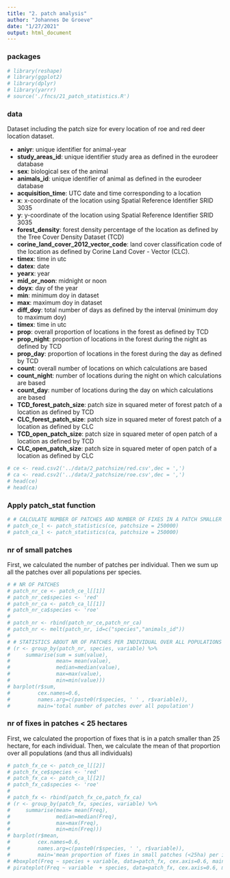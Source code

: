 ```yaml
---
title: "2. patch analysis"
author: "Johannes De Groeve"
date: "1/27/2021"
output: html_document
---
```


### packages
```r
# library(reshape)
# library(ggplot2)
# library(dplyr)
# library(yarrr)
# source('./fncs/21_patch_statistics.R')
```

### data

Dataset including the patch size for every location of roe and red deer location dataset.

* **aniyr**: unique identifier for animal-year
* **study_areas_id**: unique identifier study area as defined in the eurodeer database 
* **sex**: biological sex of the animal
* **animals_id**: unique identifier of animal as defined in the eurodeer database 
* **acquisition_time**: UTC date and time corresponding to a location 
* **x**: x-coordinate of the location using Spatial Reference Identifier SRID 3035 
* **y**: y-coordinate of the location using Spatial Reference Identifier SRID 3035 
* **forest_density**: forest density percentage of the location as defined by the Tree Cover Density Dataset (TCD)
* **corine_land_cover_2012_vector_code**: land cover classification code of the location as defined by Corine Land Cover - Vector (CLC). 
* **timex**: time in utc
* **datex**: date
* **yearx**: year
* **mid_or_noon**: midnight or noon 
* **doyx**: day of the year 
* **min**: minimum doy in dataset
* **max**: maximum doy in dataset 
* **diff_doy**: total number of days as defined by the interval (minimum doy to maximum doy)
* **timex**: time in utc
* **prop**: overall proportion of locations in the forest as defined by TCD 
* **prop_night**: proportion of locations in the forest during the night as defined by TCD 
* **prop_day**: proportion of locations in the forest during the day as defined by TCD 
* **count**: overall number of locations on which calculations are based 
* **count_night**: number of locations during the night on which calculations are based 
* **count_day**: number of locations during the day on which calculations are based 
* **TCD_forest_patch_size**: patch size in squared meter of forest patch of a location as defined by TCD  
* **CLC_forest_patch_size**: patch size in squared meter of forest patch of a location as defined by CLC  
* **TCD_open_patch_size**: patch size in squared meter of open patch of a location as defined by TCD 
* **CLC_open_patch_size**: patch size in squared meter of open patch of a location as defined by CLC 

```r
# ce <- read.csv2('../data/2_patchsize/red.csv',dec = ',')
# ca <- read.csv2('../data/2_patchsize/roe.csv',dec = ',')
# head(ce)
# head(ca)
```

### Apply patch_stat function
```r
# # CALCULATE NUMBER OF PATCHES AND NUMBER OF FIXES IN A PATCH SMALLER THAN 25 HECTARE 
# patch_ce_l <- patch_statistics(ce, patchsize = 250000)
# patch_ca_l <- patch_statistics(ca, patchsize = 250000)
```

### nr of small patches  

First, we calculated the number of patches per individual. 
Then we sum up all the patches over all populations per species. 

```r
# # NR OF PATCHES 
# patch_nr_ce <- patch_ce_l[[1]] 
# patch_nr_ce$species <- 'red'
# patch_nr_ca <- patch_ca_l[[1]] 
# patch_nr_ca$species <- 'roe'
# 
# patch_nr <- rbind(patch_nr_ce,patch_nr_ca)
# patch_nr <- melt(patch_nr, id=c("species","animals_id")) 
# 
# # STATISTICS ABOUT NR OF PATCHES PER INDIVIDUAL OVER ALL POPULATIONS PER SPECIES 
# (r <- group_by(patch_nr, species, variable) %>% 
#     summarise(sum = sum(value), 
#               mean= mean(value), 
#               median=median(value), 
#               max=max(value),
#               min=min(value)))
# barplot(r$sum, 
#         cex.names=0.6,
#         names.arg=c(paste0(r$species, ' ' , r$variable)), 
#         main='total number of patches over all population')
```

### nr of fixes in patches < 25 hectares 

First, we calculated the proportion of fixes that is in a patch smaller than 25 hectare, for each individual. 
Then, we calculate the mean of that proportion over all populations (and thus all individuals)

```r
# patch_fx_ce <- patch_ce_l[[2]]
# patch_fx_ce$species <- 'red'
# patch_fx_ca <- patch_ca_l[[2]] 
# patch_fx_ca$species <- 'roe'
# 
# patch_fx <- rbind(patch_fx_ce,patch_fx_ca)
# (r <- group_by(patch_fx, species, variable) %>% 
#     summarise(mean= mean(Freq), 
#               median=median(Freq), 
#               max=max(Freq),
#               min=min(Freq)))
# barplot(r$mean, 
#         cex.names=0.6,
#         names.arg=c(paste0(r$species, ' ', r$variable)), 
#         main='mean proportion of fixes in small patches (<25ha) per individual over all populations')
# #boxplot(Freq ~ species + variable, data=patch_fx, cex.axis=0.6, main='proportion of fixes in small patches (<25 ha) per individual')
# pirateplot(Freq ~ variable  + species, data=patch_fx, cex.axis=0.6, main='proportion of fixes in small patches (<25 ha) per individual')
```
